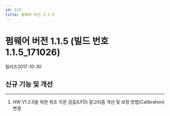 ```yaml
---
id: 115
title: 펌웨어 버전 1.1.5
---
```


# 펌웨어 버전 1.1.5 (빌드 번호 1.1.5_171026)

릴리즈<Separator/>2017-10-30

## 신규 기능 및 개선

---

1. HW V1.2.0을 위한 위조 지문 검출(LFD) 알고리즘 개선 및 보정 방법(Calibration) 변경